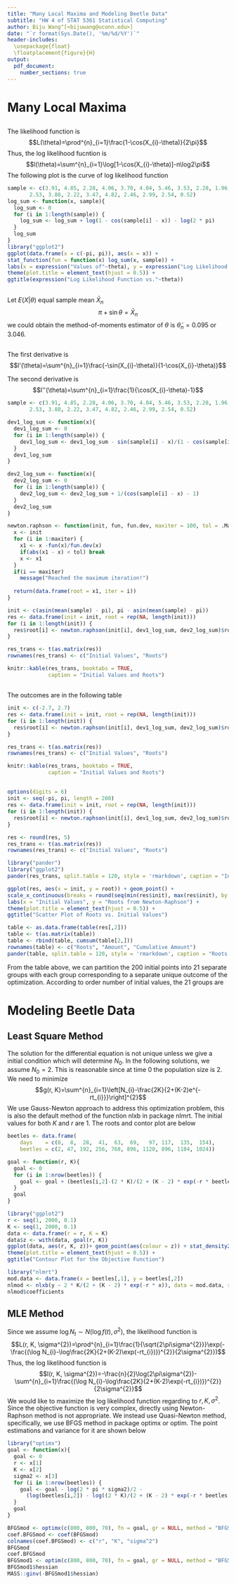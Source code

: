```yaml
---
title: "Many Local Maxima and Modeling Beetle Data"
subtitle: "HW 4 of STAT 5361 Statistical Computing"
author: Biju Wang^[<bijuwang@uconn.edu>]
date: "`r format(Sys.Date(), '%m/%d/%Y')`"
header-includes: 
  \usepackage{float}
  \floatplacement{figure}{H}
output: 
  pdf_document:
    number_sections: true
---
```


# Many Local Maxima
## 

The likelihood function is
$$L(\theta)=\prod^{n}_{i=1}\frac{1-\cos(X_{i}-\theta)}{2\pi}$$
Thus, the log likelihood fucntion is
$$l(\theta)=\sum^{n}_{i=1}\log[1-\cos(X_{i}-\theta)]-n\log2\pi$$
The following plot is the curve of log likelihood function
```r
sample <- c(3.91, 4.85, 2.28, 4.06, 3.70, 4.04, 5.46, 3.53, 2.28, 1.96,
       2.53, 3.88, 2.22, 3.47, 4.82, 2.46, 2.99, 2.54, 0.52)
log_sum <- function(x, sample){
  log_sum <- 0
  for (i in 1:length(sample)) {
    log_sum <- log_sum + log(1 - cos(sample[i] - x)) - log(2 * pi)
  }
  log_sum
}
library("ggplot2")
ggplot(data.frame(x = c(-pi, pi)), aes(x = x)) + 
stat_function(fun = function(x) log_sum(x, sample)) + 
labs(x = expression("Values of"~theta), y = expression("Log Likelihood Function"~l(theta))) + 
theme(plot.title = element_text(hjust = 0.5)) + 
ggtitle(expression("Log Likelihood Function vs."~theta))
```

##

\begin{align*}
E(X|\theta) & =\int^{2\pi}_{0}x\frac{1-\cos(x-\theta)}{2\pi}dx\\
            & =\frac{1}{2\pi}\left[\int^{2\pi}_{0}xdx-\int^{2\pi}_{0}x\cos(x-\theta)dx\right]\\
            & =\frac{1}{2\pi}\left(2\pi^{2}+2\pi\sin\theta\right)\\
            & =\pi+\sin\theta
\end{align*}
Let $E(X|\theta)$ equal sample mean $\bar{X}_{n}$
$$\pi+\sin\theta=\bar{X}_{n}$$
we could obtain the method-of-moments estimator of $\theta$ is $\tilde{\theta}_{n}=0.095$ or $3.046$.

##

The first derivative is
$$l'(\theta)=\sum^{n}_{i=1}\frac{-\sin(X_{i}-\theta)}{1-\cos(X_{i}-\theta)}$$

The second derivative is
$$l''(\theta)=\sum^{n}_{i=1}\frac{1}{\cos(X_{i}-\theta)-1}$$
```r
sample <- c(3.91, 4.85, 2.28, 4.06, 3.70, 4.04, 5.46, 3.53, 2.28, 1.96,
       2.53, 3.88, 2.22, 3.47, 4.82, 2.46, 2.99, 2.54, 0.52)

dev1_log_sum <- function(x){
  dev1_log_sum <- 0
  for (i in 1:length(sample)) {
    dev1_log_sum <- dev1_log_sum - sin(sample[i] - x)/(1 - cos(sample[i] - x))
  }
  dev1_log_sum
}

dev2_log_sum <- function(x){
  dev2_log_sum <- 0
  for (i in 1:length(sample)) {
    dev2_log_sum <- dev2_log_sum + 1/(cos(sample[i] - x) - 1)
  }
  dev2_log_sum
}

newton.raphson <- function(init, fun, fun.dev, maxiter = 100, tol = .Machine$double.eps^0.2){
  x <- init
  for (i in 1:maxiter) {
    x1 <- x -fun(x)/fun.dev(x)
    if(abs(x1 - x) < tol) break
    x <- x1
  }
  if(i == maxiter)
    message("Reached the maximum iteration!")
  
  return(data.frame(root = x1, iter = i))
}

init <- c(asin(mean(sample) - pi), pi - asin(mean(sample) - pi))
res <- data.frame(init = init, root = rep(NA, length(init)))
for (i in 1:length(init)) {
  res$root[i] <- newton.raphson(init[i], dev1_log_sum, dev2_log_sum)$root
}

res_trans <- t(as.matrix(res))
rownames(res_trans) <- c("Initial Values", "Roots")

knitr::kable(res_trans, booktabs = TRUE,
             caption = "Initial Values and Roots")

```
##

The outcomes are in the following table

```r
init <- c(-2.7, 2.7)
res <- data.frame(init = init, root = rep(NA, length(init)))
for (i in 1:length(init)) {
  res$root[i] <- newton.raphson(init[i], dev1_log_sum, dev2_log_sum)$root
}

res_trans <- t(as.matrix(res))
rownames(res_trans) <- c("Initial Values", "Roots")

knitr::kable(res_trans, booktabs = TRUE,
             caption = "Initial Values and Roots")
```
##

```r
options(digits = 6)
init <- seq(-pi, pi, length = 200)
res <- data.frame(init = init, root = rep(NA, length(init)))
for (i in 1:length(init)) {
  res$root[i] <- newton.raphson(init[i], dev1_log_sum, dev2_log_sum)$root
}

res <- round(res, 5)
res_trans <- t(as.matrix(res))
rownames(res_trans) <- c("Initial Values", "Roots")

library("pander")
library("ggplot2")
pander(res_trans, split.table = 120, style = 'rmarkdown', caption = "Initial Values and Roots")

ggplot(res, aes(x = init, y = root)) + geom_point() + 
scale_x_continuous(breaks = round(seq(min(res$init), max(res$init), by = 1),1)) +
labs(x = "Initial Values", y = "Roots from Newton-Raphson") + 
theme(plot.title = element_text(hjust = 0.5)) + 
ggtitle("Scatter Plot of Roots vs. Initial Values")

table <- as.data.frame(table(res[,2]))
table <- t(as.matrix(table))
table <- rbind(table, cumsum(table[2,]))
rownames(table) <- c("Roots", "Amount", "Cumulative Amount")
pander(table, split.table = 120, style = 'rmarkdown', caption = "Roots, Amount and Cumulative Amount")

```

From the table above, we can partition the $200$ initial points into $21$ separate groups with each group corresponding to a separate unique outcome of the optimization. According to order number of initial values, the $21$ groups are
\begin{table}[H]
\begin{center}
\begin{tabular}{cccccc}
$[1, 11]$ & $[12, 13]$ & $[14, 18]$ & $[19, 24]$ & $[25, 25]$ & $[26, 28]$\\
$[29, 29]$ & $[30, 30]$ & $[31, 54]$ & $[55, 55]$ & $[56, 69]$ & $[70, 74]$\\
$[75, 116]$ & $[117, 162]$ & $[163, 170]$ & $[171, 171]$ & $[172, 172]$ & $[173, 178]$\\
$[179, 180]$ & $[181, 195]$ & $[196, 200]$
\end{tabular}
\end{center}
\caption{Groups of Initial Values for the Same Root}
\end{table}

# Modeling Beetle Data
## Least Square Method
The solution for the differential equation is not unique unless we give a initial condition which will determine $N_{0}$. In the following solutions, we assume $N_{0}=2$. This is reasonable since at time $0$ the population size is $2$. We need to minimize
$$g(r, K)=\sum^{n}_{i=1}\left[N_{i}-\frac{2K}{2+(K-2)e^{-rt_{i}}}\right]^{2}$$
We use Gauss-Newton approach to address this optimization problem, this is also the default method of the function nlxb in package nlmrt. The initial values for both $K$ and $r$ are $1$. The roots and contor plot are below 

```r
beetles <- data.frame(
    days    = c(0,  8,  28,  41,  63,  69,   97, 117,  135,  154),
    beetles = c(2, 47, 192, 256, 768, 896, 1120, 896, 1184, 1024))

goal <- function(r, K){
  goal <- 0
  for (i in 1:nrow(beetles)) {
    goal <- goal + (beetles[i,2]-(2 * K)/(2 + (K - 2) * exp(-r * beetles[i,1])))^2
  }
  goal
}

library("ggplot2")
r <- seq(1, 2000, 0.1)
K <- seq(1, 2000, 0.1)
data <- data.frame(r = r, K = K)
data$z <- with(data, goal(r, K))
ggplot(data, aes(r, K, z))+ geom_point(aes(colour = z)) + stat_density2d() +
theme(plot.title = element_text(hjust = 0.5)) + 
ggtitle("Contour Plot for the Objective Function")

library("nlmrt")
mod.data <- data.frame(x = beetles[,1], y = beetles[,2])
nlmod <- nlxb(y ~ 2 * K/(2 + (K - 2) * exp(-r * x)), data = mod.data, start = c(K = 1, r = 1))
nlmod$coefficients
```
## MLE Method
Since we assume $\log N_{t}\sim N(\log f(t), \sigma^{2})$, the likelihood function is
$$L(r, K, \sigma^{2})=\prod^{n}_{i=1}\frac{1}{\sqrt{2\pi\sigma^{2}}}\exp(-\frac{(\log N_{i}-\log\frac{2K}{2+(K-2)\exp(-rt_{i})})^{2}}{2\sigma^{2}})$$
Thus, the log likelihood function is
$$l(r, K, \sigma^{2})=-\frac{n}{2}\log(2\pi\sigma^{2})-\sum^{n}_{i=1}\frac{(\log N_{i}-\log\frac{2K}{2+(K-2)\exp(-rt_{i})})^{2}}{2\sigma^{2}}$$
We would like to maximize the log likelihood function regarding to $r, K, \sigma^{2}$. Since the objective function is very complex, directly using Newton-Raphson method is not appropriate. We instead use Quasi-Newton method, specifically, we use BFGS method in package optimx or optim. The point estimations and variance for it are shown below

```r
library("optimx")
goal <- function(x){
  goal <- 0
  r <- x[1]
  K <- x[2]
  sigma2 <- x[3]
  for (i in 1:nrow(beetles)) {
    goal <- goal - log(2 * pi * sigma2)/2 - 
      (log(beetles[i,2]) - log((2 * K)/(2 + (K - 2) * exp(-r * beetles[i,1]))))^2/(2 * sigma2)
  }
  goal
}

BFGSmod <- optimx(c(800, 800, 70), fn = goal, gr = NULL, method = "BFGS", hessian = TRUE)
coef.BFGSmod <- coef(BFGSmod)
colnames(coef.BFGSmod) <- c("r", "K", "sigma^2")
BFGSmod
coef.BFGSmod
BFGSmod1 <- optim(c(800, 800, 70), fn = goal, gr = NULL, method = "BFGS", hessian = TRUE)
BFGSmod1$hessian
MASS::ginv(-BFGSmod1$hessian)
```

